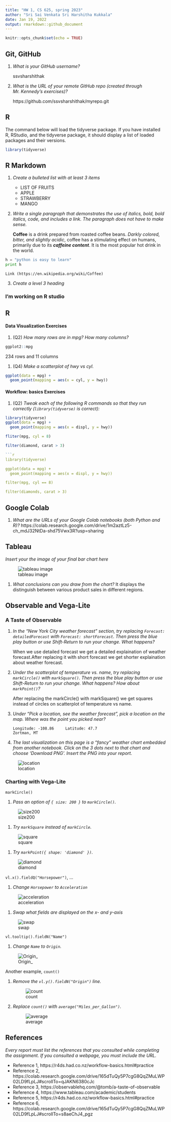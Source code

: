 ---
title: "HW 1, CS 625, spring 2023"
author: "Sri Sai Venkata Sri Harshitha Kukkala"
date: Jan 19, 2022
output: rmarkdown::github_document
---

```{r setup, include=FALSE}
knitr::opts_chunk$set(echo = TRUE)
```

## Git, GitHub

1. *What is your GitHub username?*

     ssvsharshithak

2. *What is the URL of your remote GitHub repo (created through Mr. Kennedy's exercises)?*

     https://github.com/ssvsharshithak/myrepo.git
     
     
## R

The command below will load the tidyverse package.  If you have installed R, RStudio, and the tidyverse package, it should display a list of loaded packages and their versions. 


```{r}
library(tidyverse)
```

## R Markdown 

1. *Create a bulleted list with at least 3 items*

    * LIST OF FRUITS
    * APPLE
    * STRAWBERRY
    * MANGO

2. *Write a single paragraph that demonstrates the use of italics, bold, bold italics, code, and includes a link. The paragraph does not have to make sense.*

    **Coffee** is a drink prepared from roasted coffee beans. *Darkly colored, bitter, and slightly acidic*, coffee has a stimulating effect on humans, primarily due to its ***caffeine content***. It is the most popular hot drink in the world.

```python
h = "python is easy to learn"
print h
```
    Link (https://en.wikipedia.org/wiki/Coffee)
    
3. *Create a level 3 heading*

### I'm working on R studio

## R 

#### Data Visualization Exercises

1. (Q2) *How many rows are in mpg? How many columns?*

```{r}
ggplot2::mpg

```
  234 rows and 11 columns
  
1. (Q4) *Make a scatterplot of hwy vs cyl.*

```{r}
ggplot(data = mpg) +
  geom_point(mapping = aes(x = cyl, y = hwy))
```  
  
#### Workflow: basics Exercises

1. (Q2) *Tweak each of the following R commands so that they run correctly (`library(tidyverse)` is correct):*

```r
library(tidyverse)
ggplot(dota = mpg) + 
  geom_point(mapping = aes(x = displ, y = hwy))

fliter(mpg, cyl = 8)

filter(diamond, carat > 3)

```{r}

library(tidyverse)

ggplot(data = mpg) + 
  geom_point(mapping = aes(x = displ, y = hwy))

filter(mpg, cyl == 8)

filter(diamonds, carat > 3)
```

## Google Colab

1. *What are the URLs of your Google Colab notebooks (both Python and R)?*
https://colab.research.google.com/drive/1m2aztLz5-ch_mdJ32NtDa-shd75Vwx3R?usp=sharing

## Tableau

*Insert your the image of your final bar chart here*

![tableau image](tableau image.png)



1. *What conclusions can you draw from the chart?*
It displays the distinguish between various product sales in different regions.

## Observable and Vega-Lite

### A Taste of Observable

1. *In the "New York City weather forecast" section, try replacing `Forecast: detailedForecast` with `Forecast: shortForecast`. Then press the blue play button  or use Shift-Return to run your change. What happens?*

      When we use detailed forecast we get a detailed explaination of weather forecast.After replacing it with short forecast we get shorter explaination about weather forecast.

1. *Under the scatterplot of temperature vs. name, try replacing `markCircle()` with `markSquare()`. Then press the blue play button  or use Shift-Return to run your change. What happens? How about `markPoint()`?*

    After replacing the markCircle() with markSquare() we get squares instead of circles on scatterplot of temperature vs name.

1. *Under "Pick a location, see the weather forecast", pick a location on the map.  Where was the point you picked near?*

       Longitude: -108.86     Latitude: 47.7
       Zortman, MT

1. *The last visualization on this page is a "fancy" weather chart embedded from another notebook.  Click on the 3 dots next to that chart and choose 'Download PNG'.  Insert the PNG into your report.*

  ![location](location.png)

### Charting with Vega-Lite

`markCircle()`

1. *Pass an option of `{ size: 200 }` to `markCircle()`.*

![size200](size200.png)


1. *Try `markSquare` instead of `markCircle`.*

![square](square.png)

1. *Try `markPoint({ shape: 'diamond' })`.*

![diamond](diamond.png)

`vl.x().fieldQ("Horsepower")`, ...

1. *Change `Horsepower` to `Acceleration`*

![acceleration](acceleration.png)


1. *Swap what fields are displayed on the x- and y-axis*

![swap](swap.png)

`vl.tooltip().fieldN("Name")`

1. *Change `Name` to `Origin`.*

![Origin_](Origin_.png)

Another example, `count()`

1. *Remove the `vl.y().fieldN("Origin")` line.*
  
    ![count](count.png)
    
1. *Replace `count()` with `average("Miles_per_Gallon")`.*


    ![average](average.png)

## References

*Every report must list the references that you consulted while completing the assignment. If you consulted a webpage, you must include the URL.*

* Reference 1, https://r4ds.had.co.nz/workflow-basics.html#practice
* Reference 2, https://colab.research.google.com/drive/165dTuQy5P7cgG8QqZMuLWP02LD9fLpLJ#scrollTo=qJAKN6380cJc
* Reference 3, https://observablehq.com/@tomb/a-taste-of-observable
* Reference 4, https://www.tableau.com/academic/students
* Reference 5, https://r4ds.had.co.nz/workflow-basics.html#practice
* Reference 6, https://colab.research.google.com/drive/165dTuQy5P7cgG8QqZMuLWP02LD9fLpLJ#scrollTo=s8aeChJ4_pgz
